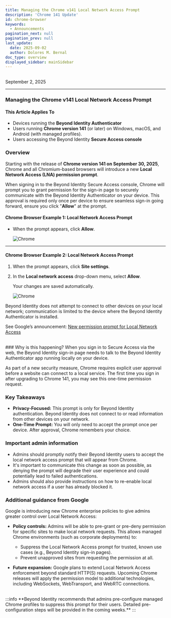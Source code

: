```yaml
---
title: Managing the Chrome v141 Local Network Access Prompt
description: 'Chrome 141 Update'
id: chrome-browser
keywords:
  - Announcements
pagination_next: null
pagination_prev: null
last_update:
  date: 2025-09-02
  author: Dolores M. Bernal
doc_type: overview
displayed_sidebar: mainSidebar
---
```


<br/>
September 2, 2025

---
### Managing the Chrome v141 Local Network Access Prompt

#### This Article Applies To
- Devices running the **Beyond Identity Authenticator**  
- Users running **Chrome version 141** (or later) on Windows, macOS, and Android (with managed profiles).  
- Users accessing the Beyond Identity **Secure Access console**  

### Overview
Starting with the release of **Chrome version 141 on September 30, 2025**, Chrome and all Chromium-based browsers will introduce a new **Local Network Access (LNA) permission prompt**.  

When signing in to the Beyond Identity Secure Access console, Chrome will prompt you to grant permission for the sign-in page to securely communicate with the Beyond Identity Authenticator on your device.  This approval is required only once per device to ensure seamless sign-in going forward, ensure you click "**Allow**" at the prompt.

#### Chrome Browser Example 1: **Local Network Access Prompt**

- When the prompt appears, click **Allow**.

    ![Chrome](../images/prompt1.png)
---

#### Chrome Browser Example 2: **Local Network Access Prompt**

1. When the prompt appears, click **Site settings**.  
2. In the **Local network access** drop-down menu, select **Allow**.  

    Your changes are saved automatically.  

    ![Chrome](../images/prompt2.png)


        

Beyond Identity does not attempt to connect to other devices on your local network; communication is limited to the device where the Beyond Identity Authenticator is installed.  

See Google’s announcement: [New permission prompt for Local Network Access](https://developer.chrome.com/blog/local-network-access)  
 
<br/>
### Why is this happening?
When you sign in to Secure Access via the web, the Beyond Identity sign-in page needs to talk to the Beyond Identity Authenticator app running locally on your device.  

As part of a new security measure, Chrome requires explicit user approval before a website can connect to a local service. The first time you sign in after upgrading to Chrome 141, you may see this one-time permission request.  

### Key Takeaways
- **Privacy-Focused:** This prompt is only for Beyond Identity authentication. Beyond Identity does not connect to or read information from other devices on your network.  
- **One-Time Prompt:** You will only need to accept the prompt once per device. After approval, Chrome remembers your choice.  

### Important admin information
- Admins should promptly notify their Beyond Identity users to accept the local network access prompt that will appear from Chrome.  
- It's important to communicate this change as soon as possible, as denying the prompt will degrade their user experience and could potentially lead to failed authentications.  
- Admins should also provide instructions on how to re-enable local network access if a user has already blocked it.  

### Additional guidance from Google
Google is introducing new Chrome enterprise policies to give admins greater control over Local Network Access:  

- **Policy controls:** Admins will be able to pre-grant or pre-deny permission for specific sites to make local network requests. This allows managed Chrome environments (such as corporate deployments) to:  
  - Suppress the Local Network Access prompt for trusted, known use cases (e.g., Beyond Identity sign-in pages).  
  - Prevent unapproved sites from requesting the permission at all.  

- **Future expansion:** Google plans to extend Local Network Access enforcement beyond standard HTTP(S) requests. Upcoming Chrome releases will apply the permission model to additional technologies, including WebSockets, WebTransport, and WebRTC connections.  

<br/>
:::info
**Beyond Identity recommends that admins pre-configure managed Chrome profiles to suppress this prompt for their users. Detailed pre-configuration steps will be provided in the coming weeks.**
:::


<br/>
<br/>
<br/>

